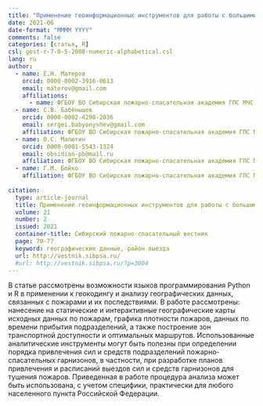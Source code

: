 ```yaml
---
title: "Применение геоинформационных инструментов для работы с большими данными при анализе пространственного распределения пожаров"
date: 2021-06
date-format: "MMMM YYYY"
comments: false
categories: [статья, R]
csl: gost-r-7-0-5-2008-numeric-alphabetical.csl
lang: ru
author:
  - name: Е.Н. Матеров
    orcid: 0000-0002-3916-0613
    email: materov@gmail.com
    affiliations:
      - name: ФГБОУ ВО Сибирская пожарно-спасательная академия ГПС МЧС России      
  - name: С.В. Бабёнышев
    orcid: 0000-0002-4298-2036
    email: sergei.babyonyshev@gmail.com
    affiliation: ФГБОУ ВО Сибирская пожарно-спасательная академия ГПС МЧС России
  - name: О.С. Малютин
    orcid: 0000-0001-5543-1324
    email: obsidian-pb@mail.ru
    affiliation: ФГБОУ ВО Сибирская пожарно-спасательная академия ГПС МЧС России
  - name: Г.М. Бойко  
    affiliation: ФГБОУ ВО Сибирская пожарно-спасательная академия ГПС МЧС России
  
citation: 
  type: article-journal
  title: Применение геоинформационных инструментов для работы с большими данными при анализе пространственного распределения пожаров
  volume: 21
  number: 2
  issued: 2021
  container-title: Сибирский пожарно-спасательный вестник
  page: 70-77
  keyword: географические данные, район выезда
  url: http://vestnik.sibpsa.ru/
  #url: http://vestnik.sibpsa.ru/?p=3004
---
```


В статье рассмотрены возможности языков программирования Python и R в применении к геокодингу и анализу географических данных, связанных с пожарами и их последствиями. В работе рассмотрены: нанесение на статические и интерактивные географические карты исходных данных по пожарам, графика плотности пожаров, данных по времени прибытия подразделений, а также построение зон транспортной доступности и оптимальных маршрутов. Использованные аналитические инструменты могут быть полезны при определении порядка привлечения сил и средств подразделений пожарно-спасательных гарнизонов, в частности, при разработке планов привлечения и расписаний выездов сил и средств гарнизонов для тушения пожаров. Приведенная в работе процедура анализа может быть использована, с учетом специфики, практически для любого населенного пункта Российской Федерации.